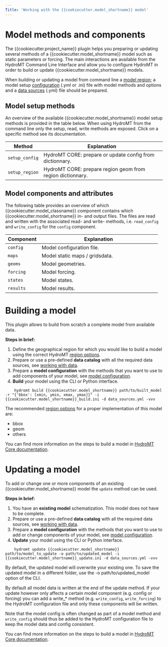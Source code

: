 ```yaml
---
Title: 'Working with the {{cookiecutter.model_shortname}} model'
---
```


# Model methods and components

The {{cookiecutter.project_name}} plugin helps you preparing or updating several methods of a {{cookiecutter.model_shortname}} model such as static parameters or forcing.
The main interactions are available from the HydroMT Command Line Interface and allow you to configure
HydroMT in order to build or update {{cookiecutter.model_shortname}} models.

When building or updating a model from command line a
[model region](https://deltares.github.io/hydromt/latest/user_guide/model_region); a model setup
[configuration](https://deltares.github.io/hydromt/latest/user_guide/model_config.html) (.yml or .ini) file with model methods and options and
a [data sources](https://deltares.github.io/hydromt/latest/user_guide/data_main) (.yml) file should be prepared.

## Model setup methods

An overview of the available {{cookiecutter.model_shortname}} model setup methods
is provided in the table below. When using HydroMT from the command line only the
setup, read, write methods are exposed. Click on a specific method see its documentation.

+---------------------+----------------------------------------------------------------------------+
| Method              | Explanation                                                                |
+=====================+============================================================================+
| `setup_config`      | HydroMT CORE: prepare or update config from dictionnary.                   |
+---------------------+----------------------------------------------------------------------------+
| `setup_region`      | HydroMT CORE: prepare region geom from region dictionnary.                 |
+---------------------+----------------------------------------------------------------------------+

## Model components and attributes
The following table provides an overview of which {{cookiecutter.model_classname}}
component contains which {{cookiecutter.model_shortname}} in- and output files. The files are read and written with the associated
read- and write- methods, i.e. `read_config` and `write_config` for the `config` component.

+---------------------+----------------------------------------------------------------------------+
| Component           | Explanation                                                                |
+=====================+============================================================================+
| `config`            | Model configuration file.                                                  |
+---------------------+----------------------------------------------------------------------------+
| `maps`              | Model static maps / gridsdata.                                             |
+---------------------+----------------------------------------------------------------------------+
| `geoms`             | Model geometries.                                                          |
+---------------------+----------------------------------------------------------------------------+
| `forcing`           | Model forcing.                                                             |
+---------------------+----------------------------------------------------------------------------+
| `states`            | Model states.                                                              |
+---------------------+----------------------------------------------------------------------------+
| `results`           | Model results.                                                             |
+---------------------+----------------------------------------------------------------------------+

# Building a model
This plugin allows to build from scratch a complete model from available data.

**Steps in brief:**

1. Define the geographical region for which you would like to build a model using the correct HydroMT [region options](https://deltares.github.io/hydromt/latest/user_guide/model_region.html).
2. Prepare or use a pre-defined **data catalog** with all the required data sources, see [working with data](https://deltares.github.io/hydromt/latest/user_guide/data_overview.html).
3. Prepare a **model configuration** with the methods that you want to use to add components of your model, see [model configuration](https://deltares.github.io/hydromt/latest/user_guide/model_config.html).
4. **Build** your model using the CLI or Python interface.

```
    hydromt build {{cookiecutter.model_shortname}} path/to/built_model -r "{'bbox': [xmin, ymin, xmax, ymax]}" -i {{cookiecutter.model_shortname}}_build.ini -d data_sources.yml -vvv
```

The recommended [region options](https://deltares.github.io/hydromt/latest/user_guide/model_region.html)
for a proper implementation of this model are:

- bbox
- geom
- others

You can find more information on the steps to build a model in [HydroMT Core documentation](https://deltares.github.io/hydromt/latest/user_guide/model_build.html).

# Updating a model
To add or change one or more components of an existing {{cookiecutter.model_shortname}} model the `update` method can be used.

**Steps in brief:**

1. You have an **existing model** schematization. This model does not have to be complete.
2. Prepare or use a pre-defined **data catalog** with all the required data sources, see [working with data](https://deltares.github.io/hydromt/latest/user_guide/data_overview.html).
3. Prepare a **model configuration** with the methods that you want to use to add or change components of your model, see [model configuration](https://deltares.github.io/hydromt/latest/user_guide/model_config.html).
4. **Update** your model using the CLI or Python interface.

```
    hydromt update {{cookiecutter.model_shortname}} path/to/model_to_update -o path/to/updated_model -i {{cookiecutter.model_shortname}}_update.ini -d data_sources.yml -vvv
```

:::{.callout-note}
By default, the updated model will overwrite your existing one. To save the updated model in a different 
folder, use the -o path/to/updated_model option of the CLI.
:::

:::{.callout-tip}
By default all model data is written at the end of the update method. If your update however 
only affects a certain model component (e.g. config or forcing) you can add a write_* method 
(e.g. `write_config`, `write_forcing`) to the HydroMT configuration file and only these components will be written.
    
Note that the model config is often changed as part of a model method and `write_config` 
should thus be added to the HydroMT configuration file to keep the model data and config consistent.
:::

You can find more information on the steps to build a model in [HydroMT Core documentation](https://deltares.github.io/hydromt/latest/user_guide/model_update.html).